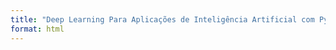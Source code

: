 ```yaml
---
title: "Deep Learning Para Aplicações de Inteligência Artificial com Python e C++"
format: html
---
```


